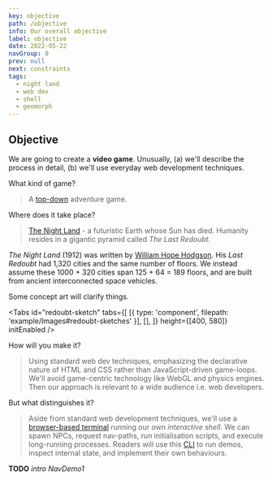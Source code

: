 ```yaml
---
key: objective
path: /objective
info: Our overall objective
label: objective
date: 2022-05-22
navGroup: 0
prev: null
next: constraints
tags:
  - night land
  - web dev
  - shell
  - geomorph
---
```



## Objective

We are going to create a **video game**.
Unusually,
(a) we'll describe the process in detail,
(b) we'll use everyday web development techniques.

What kind of game?
> A [top-down](https://en.wikipedia.org/wiki/Video_game_graphics#Top-down_perspective) adventure game.

Where does it take place?
> [The Night Land](https://en.wikipedia.org/wiki/The_Night_Land "@new-tab") - a futuristic Earth whose Sun has died.
> Humanity resides in a gigantic pyramid called _The Last Redoubt_.

<aside>

  _The Night Land_ (1912) was written by [William Hope Hodgson](https://en.wikipedia.org/wiki/William_Hope_Hodgson).
  His _Last Redoubt_ had 1,320 cities and the same number of floors.
  We instead assume these 1000 + 320 cities span 125 + 64 = 189 floors, and are built from ancient interconnected space vehicles.
  
  Some concept art will clarify things.

</aside>

<Tabs
  id="redoubt-sketch"
  tabs={[
    [{ type: 'component', filepath: 'example/Images#redoubt-sketches' }],
    [],
  ]}
  height={[400, 580]}
  initEnabled
/>

How will you make it?
> Using standard web dev techniques, emphasizing the declarative nature of HTML and CSS
> rather than JavaScript-driven game-loops.
> We'll avoid game-centric technology like WebGL and physics engines.
> Then our approach is relevant to a wide audience i.e. web developers.

But what distinguishes it?
> Aside from standard web development techniques,
> we'll use a [browser-based terminal](https://www.npmjs.com/package/xterm) running our own _interactive shell_.
> We can spawn NPCs, request nav-paths, run initialisation scripts, and execute long-running processes.
> Readers will use this [CLI](https://en.wikipedia.org/wiki/Command-line_interface) to run demos, inspect internal state, and implement their own behaviours.

__TODO__ _intro NavDemo1_